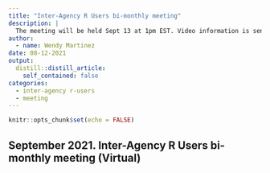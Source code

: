 ```yaml
---
title: "Inter-Agency R Users bi-monthly meeting"
description: |
  The meeting will be held Sept 13 at 1pm EST. Video information is sent out via the email list.
author:
  - name: Wendy Martinez
date: 08-12-2021
output:
  distill::distill_article:
    self_contained: false
categories:
  - inter-agency r-users
  - meeting
---
```



```r
knitr::opts_chunk$set(echo = FALSE)
```

## September 2021. Inter-Agency R Users bi-monthly meeting (Virtual)



